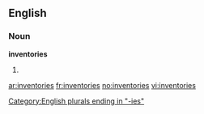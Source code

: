 ==English==

===Noun===
'''inventories'''

# {{plural of|[[inventory]]}}

[[Category:English plurals ending in "-ies"]]

[[ar:inventories]]
[[fr:inventories]]
[[no:inventories]]
[[vi:inventories]]